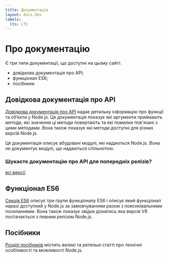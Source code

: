 ```yaml
---
title: Документація
layout: docs.hbs
labels:
  lts: LTS
---
```


# Про документацію

Є три типи документації, що доступні на цьому сайті:

- довідкова документація про API;
- функціонал ES6;
- посібники

## Довідкова документація про API

[Довідкова документація про API](https://nodejs.org/api/) надає детальну інформацію про функції та об’єкти у Node.js. Ця документація показує які аргументи приймають методи, які значення ці методи повертають та які помилки пов'язані з цими методами. Вона також показує які методи доступні для різних версій Node.js.

Ця документація описує вбудовані модулі, які надаються Node.js. Вона не документує модулі, що надаються спільнотою.

<div className="highlight-box">

### Шукаєте документацію про API для попередніх релізів?

<NodeApiVersionLinks />

[всі версії](https://nodejs.org/docs/)

</div>

## Функціонал ES6

[Секція ES6](/en/docs/es6/) описує три групи функціоналу ES6 і описує який функціонал наразі доступний у Node.js за замовчуванням разом з пояснювальними посиланнями. Вона також показує звідки дізнатись яка версія V8 постачається з певним релізом Node.js.

## Посібники

[Розділ посібників](/en/docs/guides/) містить великі та ретельні статті про технічні особливості та можливості Node.js.
